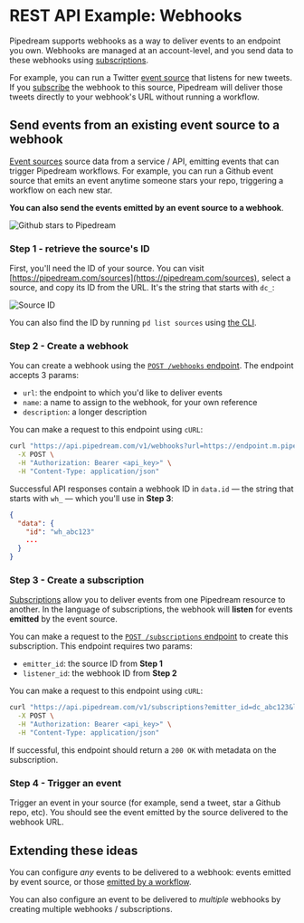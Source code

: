 # REST API Example: Webhooks

Pipedream supports webhooks as a way to deliver events to an endpoint you own. Webhooks are managed at an account-level, and you send data to these webhooks using [subscriptions](/rest-api/#subscriptions).

For example, you can run a Twitter [event source](/workflows/building-workflows/triggers/) that listens for new tweets. If you [subscribe](/rest-api/#subscriptions) the webhook to this source, Pipedream will deliver those tweets directly to your webhook's URL without running a workflow.

## Send events from an existing event source to a webhook

[Event sources](/workflows/building-workflows/triggers/) source data from a service / API, emitting events that can trigger Pipedream workflows. For example, you can run a Github event source that emits an event anytime someone stars your repo, triggering a workflow on each new star.

**You can also send the events emitted by an event source to a webhook**.

![Github stars to Pipedream](/images/rest-api/webhook-proxy.png)

### Step 1 - retrieve the source's ID

First, you'll need the ID of your source. You can visit [https://pipedream.com/sources](https://pipedream.com/sources), select a source, and copy its ID from the URL. It's the string that starts with `dc_`:

![Source ID](/images/rest-api/source-id.png)

You can also find the ID by running `pd list sources` using [the CLI](/components/contributing/cli/reference/#pd-list).

### Step 2 - Create a webhook

You can create a webhook using the [`POST /webhooks` endpoint](/rest-api/#create-a-webhook). The endpoint accepts 3 params:

- `url`: the endpoint to which you'd like to deliver events
- `name`: a name to assign to the webhook, for your own reference
- `description`: a longer description

You can make a request to this endpoint using `cURL`:

```bash
curl "https://api.pipedream.com/v1/webhooks?url=https://endpoint.m.pipedream.net&name=name&description=description" \
  -X POST \
  -H "Authorization: Bearer <api_key>" \
  -H "Content-Type: application/json"
```

Successful API responses contain a webhook ID in `data.id` — the string that starts with `wh_` — which you'll use in **Step 3**:

```json
{
  "data": {
    "id": "wh_abc123"
    ...
  }
}
```

### Step 3 - Create a subscription

[Subscriptions](/rest-api/#subscriptions) allow you to deliver events from one Pipedream resource to another. In the language of subscriptions, the webhook will **listen** for events **emitted** by the event source.

You can make a request to the [`POST /subscriptions` endpoint](/rest-api/#listen-for-events-from-another-source-or-workflow) to create this subscription. This endpoint requires two params:

- `emitter_id`: the source ID from **Step 1**
- `listener_id`: the webhook ID from **Step 2**

You can make a request to this endpoint using `cURL`:

```bash
curl "https://api.pipedream.com/v1/subscriptions?emitter_id=dc_abc123&listener_id=wh_abc123" \
  -X POST \
  -H "Authorization: Bearer <api_key>" \
  -H "Content-Type: application/json"
```

If successful, this endpoint should return a `200 OK` with metadata on the subscription.

### Step 4 - Trigger an event

Trigger an event in your source (for example, send a tweet, star a Github repo, etc). You should see the event emitted by the source delivered to the webhook URL.

## Extending these ideas

You can configure _any_ events to be delivered to a webhook: events emitted by event source, or those [emitted by a workflow](/workflows/data-management/destinations/emit/).

You can also configure an event to be delivered to _multiple_ webhooks by creating multiple webhooks / subscriptions.
